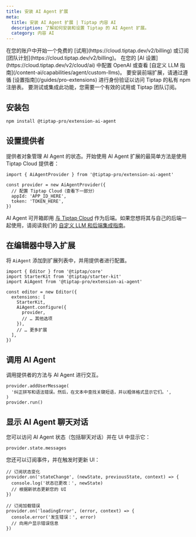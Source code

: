 ```yaml
---
title: 安装 AI Agent 扩展
meta:
  title: 安装 AI Agent 扩展 | Tiptap 内容 AI
  description: 了解如何安装和设置 Tiptap 的 AI Agent 扩展。
  category: 内容 AI
---
```



<Requirements>
  <RequirementItem label="1. 激活试用或订阅">
    在您的账户中开始一个免费的 [试用](https://cloud.tiptap.dev/v2/billing) 或订阅
    [团队计划](https://cloud.tiptap.dev/v2/billing)。
  </RequirementItem>
  <RequirementItem label="2. 集成一个 AI 提供者">
    在您的 [AI 设置](https://cloud.tiptap.dev/v2/cloud/ai) 中配置 OpenAI 或查看
    [自定义 LLM 指南](/content-ai/capabilities/agent/custom-llms)。
  </RequirementItem>
  <RequirementItem label="3. 从私有注册表安装">
    要安装前端扩展，请通过遵循 [设置指南](/guides/pro-extensions) 进行身份验证以访问 Tiptap 的私有 npm 注册表。
  </RequirementItem>
</Requirements>

<Callout title="集成或测试 AI Agent" variant="warning">
  要测试或集成此功能，您需要一个有效的试用或 Tiptap 团队订阅。
</Callout>

## 安装包

```bash
npm install @tiptap-pro/extension-ai-agent
```

## 设置提供者

提供者对象管理 AI Agent 的状态。开始使用 AI Agent 扩展的最简单方法是使用 Tiptap Cloud 提供者：

```tsx
import { AiAgentProvider } from '@tiptap-pro/extension-ai-agent'

const provider = new AiAgentProvider({
  // 配置 Tiptap Cloud（查看下一部分）
  appId: 'APP_ID_HERE',
  token: 'TOKEN_HERE',
})
```

AI Agent 可开箱即用 [与 Tiptap Cloud](/content-ai/capabilities/agent/tiptap-cloud) 作为后端。如果您想将其与自己的后端一起使用，请阅读我们的 [自定义 LLM 和后端集成指南](/content-ai/capabilities/agent/custom-llms)。

## 在编辑器中导入扩展

将 `AiAgent` 添加到扩展列表中，并用提供者进行配置。

```tsx
import { Editor } from '@tiptap/core'
import StarterKit from '@tiptap/starter-kit'
import AiAgent from '@tiptap-pro/extension-ai-agent'

const editor = new Editor({
  extensions: [
    StarterKit,
    AiAgent.configure({
      provider,
      // … 其他选项
    }),
    // … 更多扩展
  ],
})
```

## 调用 AI Agent

调用提供者的方法与 AI Agent 进行交互。

```tsx
provider.addUserMessage(
  '纠正拼写和语法错误。然后，在文本中查找关键短语，并以粗体格式显示它们。',
)
provider.run()
```

## 显示 AI Agent 聊天对话

您可以访问 AI Agent 状态（包括聊天对话）并在 UI 中显示它：

```tsx
provider.state.messages
```

您还可以订阅事件，并在触发时更新 UI：

```tsx
// 订阅状态变化
provider.on('stateChange', (newState, previousState, context) => {
  console.log('状态已更改：', newState)
  // 根据新状态更新您的 UI
})

// 订阅加载错误
provider.on('loadingError', (error, context) => {
  console.error('发生错误：', error)
  // 向用户显示错误信息
})
```